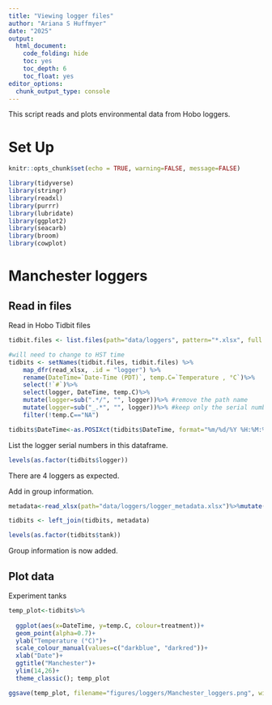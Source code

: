 ```yaml
---
title: "Viewing logger files"
author: "Ariana S Huffmyer"
date: "2025"
output: 
  html_document:
    code_folding: hide
    toc: yes
    toc_depth: 6
    toc_float: yes
editor_options: 
  chunk_output_type: console
---
```


This script reads and plots environmental data from Hobo loggers. 

# Set Up    

```r
knitr::opts_chunk$set(echo = TRUE, warning=FALSE, message=FALSE)
```

```r
library(tidyverse)
library(stringr)
library(readxl)
library(purrr)
library(lubridate)
library(ggplot2)
library(seacarb)
library(broom)
library(cowplot)
```

# Manchester loggers 

## Read in files 

Read in Hobo Tidbit files  
```r
tidbit.files <- list.files(path="data/loggers", pattern="*.xlsx", full.names=TRUE)

#will need to change to HST time 
tidbits <- setNames(tidbit.files, tidbit.files) %>%
    map_dfr(read_xlsx, .id = "logger") %>%
    rename(DateTime=`Date-Time (PDT)`, temp.C=`Temperature , °C`)%>%
    select(!`#`)%>%
    select(logger, DateTime, temp.C)%>%
    mutate(logger=sub(".*/", "", logger))%>% #remove the path name
    mutate(logger=sub("_.*", "", logger))%>% #keep only the serial number 
    filter(!temp.C=="NA")

tidbits$DateTime<-as.POSIXct(tidbits$DateTime, format="%m/%d/%Y %H:%M:%S")

```

List the logger serial numbers in this dataframe.  
```r
levels(as.factor(tidbits$logger))
```

There are 4 loggers as expected.  

Add in group information. 

```r
metadata<-read_xlsx(path="data/loggers/logger_metadata.xlsx")%>%mutate(logger=as.character(logger))

tidbits <- left_join(tidbits, metadata)

levels(as.factor(tidbits$tank))
```

Group information is now added.  

## Plot data 

Experiment tanks 
```r
temp_plot<-tidbits%>%
  
  ggplot(aes(x=DateTime, y=temp.C, colour=treatment))+
  geom_point(alpha=0.7)+
  ylab("Temperature (°C)")+
  scale_colour_manual(values=c("darkblue", "darkred"))+
  xlab("Date")+
  ggtitle("Manchester")+
  ylim(14,26)+
  theme_classic(); temp_plot

ggsave(temp_plot, filename="figures/loggers/Manchester_loggers.png", width=8, height=4)
```
